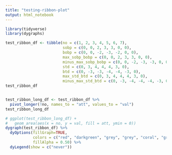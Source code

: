 ```yaml
---
title: "testing-ribbon-plot"
output: html_notebook
---
```



```r
library(tidyverse)
library(dygraphs)
```

```r
test_ribbon_df <- tibble(no = c(1, 2, 3, 4, 5, 6, 7),
                         sobp = c(0, 0, 2, 3, 3, 0, 0),
                         bobp = c(0, 0, -2, -3, -2, 0, 0),
                         max_sobp_bobp = c(0, 0, 2, 3, 3, 0, 0),
                         minus_max_sobp_bobp = c(0, 0, -2, -3, -3, 0, 0),
                         std = c(0, 3, 4, 4, 4, 3, 0),
                         btd = c(0, -3, -3, -4, -4, -3, 0),
                         max_std_btd = c(0, 3, 4, 4, 4, 3, 0),
                         minus_max_std_btd = c(0, -3, -4, -4, -4, -3, 0))
test_ribbon_df
```

```r

```


```r
test_ribbon_long_df <- test_ribbon_df %>% 
  pivot_longer(!no, names_to = "att", values_to = "val")
test_ribbon_long_df
```



```r
# ggplot(test_ribbon_long_df) +
#   geom_area(aes(x = no, y = val, fill = att, ymin = 0))
dygraph(test_ribbon_df) %>%
  dyOptions(fillGraph=TRUE, 
            colors = c("red", "darkgreen", "grey", "grey", "coral", "green", "grey", "grey"),
            fillAlpha = 0.50) %>% 
  dyLegend(show = c("never"))
```


